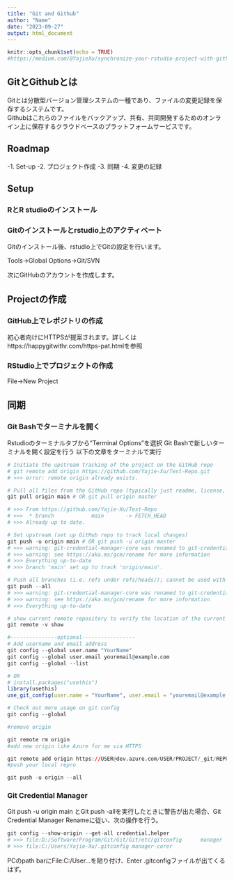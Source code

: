 ```yaml
---
title: "Git and Github"
author: "Name"
date: "2023-09-27"
output: html_document
---
```


```r
knitr::opts_chunk$set(echo = TRUE)
#https://medium.com/@YajieXu/synchronize-your-rstudio-project-with-github-7f0e02cd2ed9
```

## GitとGithubとは
Gitとは分散型バージョン管理システムの一種であり、ファイルの変更記録を保存するシステムです。  
Githubはこれらのファイルをバックアップ、共有、共同開発するためのオンライン上に保存するクラウドベースのプラットフォームサービスです。  

## Roadmap
-1. Set-up
-2. プロジェクト作成
-3. 同期
-4. 変更の記録

## Setup
### RとR studioのインストール
### Gitのインストールとrstudio上のアクティベート
Gitのインストール後、rstudio上でGitの設定を行います。

Tools->Global Options->Git/SVN

次にGitHubのアカウントを作成します。

## Projectの作成
### GitHub上でレポジトリの作成
初心者向けにHTTPSが提案されます。詳しくはhttps://happygitwithr.com/https-pat.htmlを参照

### RStudio上でプロジェクトの作成
File->New Project

## 同期
### Git Bashでターミナルを開く
Rstudioのターミナルタブから"Terminal Options"を選択
Git Bashで新しいターミナルを開く設定を行う
以下の文章をターミナルで実行
```r
# Initiate the upstream tracking of the project on the GitHub repo 
# git remote add origin https://github.com/Yajie-Xu/Test-Repo.git
# >>> error: remote origin already exists.

# Pull all files from the GitHub repo (typically just readme, license, gitignore) 
git pull origin main # OR git pull origin master

# >>> From https://github.com/Yajie-Xu/Test-Repo
# >>>  * branch            main       -> FETCH_HEAD
# >>> Already up to date.

# Set upstream (set up GitHub repo to track local changes)
git push -u origin main # OR git push -u origin master
# >>> warning: git-credential-manager-core was renamed to git-credential-manager
# >>> warning: see https://aka.ms/gcm/rename for more information
# >>> Everything up-to-date
# >>> branch 'main' set up to track 'origin/main'.

# Push all branches (i.e. refs under refs/heads/); cannot be used with other <refspec>
git push --all
# >>> warning: git-credential-manager-core was renamed to git-credential-manager
# >>> warning: see https://aka.ms/gcm/rename for more information
# >>> Everything up-to-date

# show current remote repository to verify the location of the current repository 
git remote -v show

#---------------optional-----------------
# Add username and email address
git config --global user.name "YourName"
git config --global user.email youremail@example.com
git config --global --list

# OR
# install.packages("usethis")
library(usethis)
use_git_config(user.name = "YourName", user.email = "youremail@example.com")

# Check out more usage on git config
git config --global
```

```r
#remove origin

git remote rm origin
#add new origin like Azure for me via HTTPS

git remote add origin https://USER@dev.azure.com/USER/PROJECT/_git/REPONAME
#push your local repro

git push -u origin --all
```

### Git Credential Manager
Git push -u origin main とGit push -allを実行したときに警告が出た場合、Git Credential Manager Renameに従い、次の操作を行う。
```r
git config --show-origin --get-all credential.helper
# >>> file:D:/Software/Program/Git/Git/Git/etc/gitconfig      manager
# >>> file:C:/Users/Yajie-Xu/.gitconfig manager-corer
```
PCのpath barにFile:C:/User...を貼り付け、Enter
.gitconfigファイルが出てくるはず。
